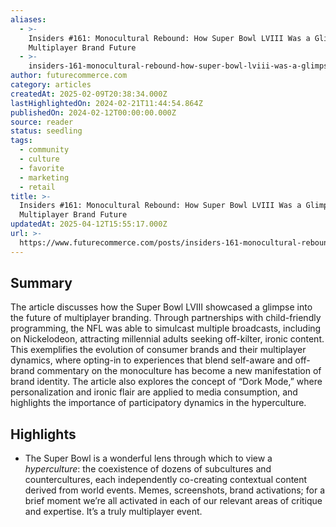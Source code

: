 ```yaml
---
aliases:
  - >-
    Insiders #161: Monocultural Rebound: How Super Bowl LVIII Was a Glimpse at a
    Multiplayer Brand Future
  - >-
    insiders-161-monocultural-rebound-how-super-bowl-lviii-was-a-glimpse-at-a-multiplayer-brand-future
author: futurecommerce.com
category: articles
createdAt: 2025-02-09T20:38:34.000Z
lastHighlightedOn: 2024-02-21T11:44:54.864Z
publishedOn: 2024-02-12T00:00:00.000Z
source: reader
status: seedling
tags:
  - community
  - culture
  - favorite
  - marketing
  - retail
title: >-
  Insiders #161: Monocultural Rebound: How Super Bowl LVIII Was a Glimpse at a
  Multiplayer Brand Future
updatedAt: 2025-04-12T15:55:17.000Z
url: >-
  https://www.futurecommerce.com/posts/insiders-161-monocultural-rebound-how-super-bowl-lviii-was-a-glimpse-at-a-multiplayer-brand-future
---
```

## Summary

The article discusses how the Super Bowl LVIII showcased a glimpse into the future of multiplayer branding. Through partnerships with child-friendly programming, the NFL was able to simulcast multiple broadcasts, including on Nickelodeon, attracting millennial adults seeking off-kilter, ironic content. This exemplifies the evolution of consumer brands and their multiplayer dynamics, where opting-in to experiences that blend self-aware and off-brand commentary on the monoculture has become a new manifestation of brand identity. The article also explores the concept of “Dork Mode,” where personalization and ironic flair are applied to media consumption, and highlights the importance of participatory dynamics in the hyperculture.

## Highlights

- The Super Bowl is a wonderful lens through which to view a _hyperculture_: the coexistence of dozens of subcultures and countercultures, each independently co-creating contextual content derived from world events. Memes, screenshots, brand activations; for a brief moment we’re all activated in each of our relevant areas of critique and expertise. It’s a truly multiplayer event.
